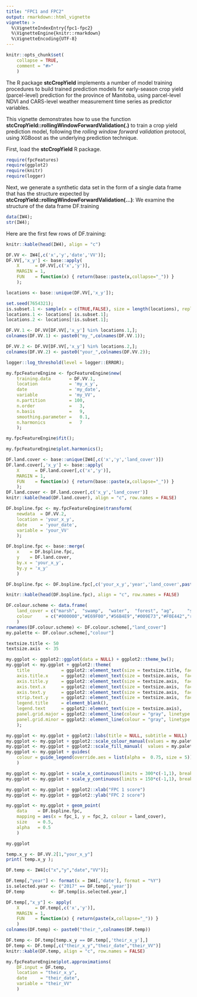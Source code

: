 ```yaml
---
title: "FPC1 and FPC2"
output: rmarkdown::html_vignette
vignette: >
  %\VignetteIndexEntry{fpc1-fpc2}
  %\VignetteEngine{knitr::rmarkdown}
  %\VignetteEncoding{UTF-8}
---
```


```r
knitr::opts_chunk$set(
    collapse = TRUE,
    comment = "#>"
    )
```
The R package **stcCropYield** implements a number of model training procedures
to build trained prediction models for early-season crop yield (parcel-level)
prediction for the province of Manitoba, using parcel-level NDVI and CARS-level
weather measurement time series as predictor variables.

This vignette demonstrates how to use the function
**stcCropYield::rollingWindowForwardValidation(.)**
to train a crop yield prediction model,
following the *rolling window forward validation* protocol,
using XGBoost as the underlying prediction technique.

First, load the **stcCropYield** R package.
```r
require(fpcFeatures)
require(ggplot2)
require(knitr)
require(logger)
```
Next, we generate a synthetic data set in the form of a single data frame
that has the structure expected by
**stcCropYield::rollingWindowForwardValidation(...)**:
We examine the structure of the data frame DF.training
```r
data(IW4);
str(IW4);
```

Here are the first few rows of DF.training:
```r
knitr::kable(head(IW4), align = "c")
```

```r
DF.VV <- IW4[,c('x','y','date','VV')];
DF.VV[,'x_y'] <- base::apply(
    X      = DF.VV[,c('x','y')],
    MARGIN = 1,
    FUN    = function(x) { return(base::paste(x,collapse="_")) }
    );
```

```r
locations <- base::unique(DF.VV[,'x_y']);

set.seed(7654321);
is.subset.1 <- sample(x = c(TRUE,FALSE), size = length(locations), replace = TRUE);
locations.1 <- locations[ is.subset.1];
locations.2 <- locations[!is.subset.1];

DF.VV.1 <- DF.VV[DF.VV[,'x_y'] %in% locations.1,];
colnames(DF.VV.1) <- paste0("my_",colnames(DF.VV.1));

DF.VV.2 <- DF.VV[DF.VV[,'x_y'] %in% locations.2,];
colnames(DF.VV.2) <- paste0("your_",colnames(DF.VV.2));
```

```r
logger::log_threshold(level = logger::ERROR);

my.fpcFeatureEngine <- fpcFeatureEngine$new(
    training.data       = DF.VV.1,
    location            = 'my_x_y',
    date                = 'my_date',
    variable            = 'my_VV',
    n.partition         = 100,
    n.order             =   3,
    n.basis             =   9,
    smoothing.parameter =   0.1,
    n.harmonics         =   7
    );

my.fpcFeatureEngine$fit();
```

```r
my.fpcFeatureEngine$plot.harmonics();
```

```r
DF.land.cover <- base::unique(IW4[,c('x','y','land_cover')])
DF.land.cover[,'x_y'] <- base::apply(
    X      = DF.land.cover[,c('x','y')],
    MARGIN = 1,
    FUN    = function(x) { return(base::paste(x,collapse="_")) }
    );
DF.land.cover <- DF.land.cover[,c('x_y','land_cover')]
knitr::kable(head(DF.land.cover), align = "c", row.names = FALSE)
```

```r
DF.bspline.fpc <- my.fpcFeatureEngine$transform(
    newdata  = DF.VV.2,
    location = 'your_x_y',
    date     = 'your_date',
    variable = 'your_VV'
    );

DF.bspline.fpc <- base::merge(
    x    = DF.bspline.fpc,
    y    = DF.land.cover,
    by.x = 'your_x_y',
    by.y = 'x_y'
    )

DF.bspline.fpc <- DF.bspline.fpc[,c('your_x_y','year','land_cover',paste0('fpc_',1:7))]

knitr::kable(head(DF.bspline.fpc), align = "c", row.names = FALSE)
```

```r
DF.colour.scheme <- data.frame(
    land_cover = c("marsh",  "swamp",  "water",  "forest", "ag",     "shallow"),
    colour     = c("#000000","#E69F00","#56B4E9","#009E73","#F0E442","red"    )
    )
rownames(DF.colour.scheme) <- DF.colour.scheme[,"land_cover"]
my.palette <- DF.colour.scheme[,"colour"]

textsize.title <- 50
textsize.axis  <- 35

my.ggplot <- ggplot2::ggplot(data = NULL) + ggplot2::theme_bw();
my.ggplot <- my.ggplot + ggplot2::theme(
    title            = ggplot2::element_text(size = textsize.title, face = "bold"),
    axis.title.x     = ggplot2::element_text(size = textsize.axis,  face = "bold"),
    axis.title.y     = ggplot2::element_text(size = textsize.axis,  face = "bold"),
    axis.text.x      = ggplot2::element_text(size = textsize.axis,  face = "bold"),
    axis.text.y      = ggplot2::element_text(size = textsize.axis,  face = "bold"),
    strip.text.y     = ggplot2::element_text(size = textsize.axis,  face = "bold"),
    legend.title     = element_blank(),
    legend.text      = ggplot2::element_text(size = textsize.axis),
    panel.grid.major = ggplot2::element_line(colour = "gray", linetype = 2, size = 0.25),
    panel.grid.minor = ggplot2::element_line(colour = "gray", linetype = 2, size = 0.25)
    );

my.ggplot <- my.ggplot + ggplot2::labs(title = NULL, subtitle = NULL)
my.ggplot <- my.ggplot + ggplot2::scale_colour_manual(values = my.palette)
my.ggplot <- my.ggplot + ggplot2::scale_fill_manual(  values = my.palette)
my.ggplot <- my.ggplot + guides(
    colour = guide_legend(override.aes = list(alpha =  0.75, size = 5))
    )

my.ggplot <- my.ggplot + scale_x_continuous(limits = 300*c(-1,1), breaks = seq(-300,300,100))
my.ggplot <- my.ggplot + scale_y_continuous(limits = 150*c(-1,1), breaks = seq(-150,150, 50))

my.ggplot <- my.ggplot + ggplot2::xlab("FPC 1 score")
my.ggplot <- my.ggplot + ggplot2::ylab("FPC 2 score")

my.ggplot <- my.ggplot + geom_point(
    data    = DF.bspline.fpc,
    mapping = aes(x = fpc_1, y = fpc_2, colour = land_cover),
    size    = 0.5,
    alpha   = 0.5
    )

my.ggplot
```

```r
temp.x_y <- DF.VV.2[1,"your_x_y"]
print( temp.x_y );

DF.temp <- IW4[c("x","y","date","VV")];

DF.temp[,"year"] <- format(x = IW4[,'date'], format = "%Y")
is.selected.year <- ("2017" == DF.temp[,'year'])
DF.temp          <- DF.temp[is.selected.year,]

DF.temp[,"x_y"] <- apply(
    X      = DF.temp[,c('x','y')],
    MARGIN = 1,
    FUN    = function(x) { return(paste(x,collapse="_")) }
    )
colnames(DF.temp) <- paste0("their_",colnames(DF.temp))

DF.temp <- DF.temp[temp.x_y == DF.temp[,'their_x_y'],]
DF.temp <- DF.temp[,c("their_x_y","their_date","their_VV")]
knitr::kable(DF.temp, align = "c", row.names = FALSE)
```

```r
my.fpcFeatureEngine$plot.approximations(
    DF.input = DF.temp,
    location = "their_x_y",
    date     = "their_date",
    variable = "their_VV"
    )
```
